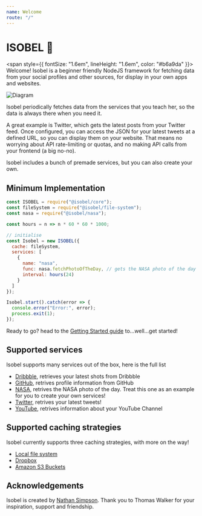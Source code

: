 ```yaml
---
name: Welcome
route: "/"
---
```


# ISOBEL 🐶

<span style={{ fontSize: "1.6em", lineHeight: "1.6em", color: "#b6a9da" }}>
  Welcome! Isobel is a beginner friendly NodeJS framework for fetching data from
  your social profiles and other sources, for display in your own apps and
  websites.
</span>

![Diagram](./guides/diagram.svg)

Isobel periodically fetches data from the services that you teach
her, so the data is always there when you need it.

A great example is Twitter, which gets the latest posts from your Twitter feed. Once configured, you can access the JSON for your latest tweets at a defined URL, so you can display them on your website. That means no worrying about API rate-limiting or quotas, and no making API calls from your frontend (a big no-no).

Isobel includes a bunch of premade services, but you can also create your own.

## Minimum Implementation

```javascript
const ISOBEL = require("@isobel/core");
const fileSystem = require("@isobel/file-system");
const nasa = require("@isobel/nasa");

const hours = n => n * 60 * 60 * 1000;

// initialise
const Isobel = new ISOBEL({
  cache: fileSystem,
  services: [
    {
      name: "nasa",
      func: nasa.fetchPhotoOfTheDay, // gets the NASA photo of the day
      interval: hours(24)
    }
  ]
});

Isobel.start().catch(error => {
  console.error("Error:", error);
  process.exit(1);
});
```

Ready to go? head to the [Getting Started guide](https://isobeljs.com/guides-getting-started) to...well...get started!

## Supported services

Isobel supports many services out of the box, here is the full list

- [Dribbble](https://isobeljs.com/packages-services-dribbble-readme), retrieves your latest shots from Dribbble
- [GitHub](https://isobeljs.com/packages-services-github-readme), retrives profile information from GitHub
- [NASA](https://isobeljs.com/packages-services-nasa-readme), retrives the NASA photo of the day. Treat this one as an example for you to create your own services!
- [Twitter](https://isobeljs.com/packages-services-twitter-readme), retrives your latest tweets!
- [YouTube](https://isobeljs.com/packages-services-youtube-readme), retrives information about your YouTube Channel

## Supported caching strategies

Isobel currently supports three caching strategies, with more on the way!

- [Local file system](https://isobeljs.com/packages-file-system-readme)
- [Dropbox](https://isobeljs.com/packages-dropbox-readme)
- [Amazon S3 Buckets](https://isobeljs.com/packages-s3-readme)

## Acknowledgements

Isobel is created by [Nathan Simpson](https://nathansimpson.design). Thank you to Thomas Walker for your inspiration, support and friendship.
